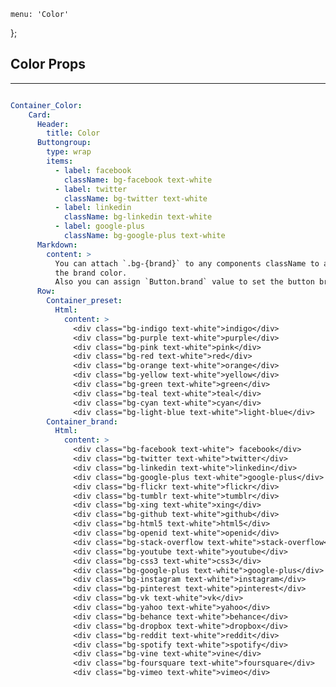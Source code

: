 
    menu: 'Color'
};


## Color Props

---

```yml ui

Container_Color:
    Card:
      Header:
        title: Color
      Buttongroup:
        type: wrap
        items:
          - label: facebook
            className: bg-facebook text-white
          - label: twitter
            className: bg-twitter text-white
          - label: linkedin
            className: bg-linkedin text-white
          - label: google-plus
            className: bg-google-plus text-white
      Markdown:
        content: >
          You can attach `.bg-{brand}` to any components className to apply
          the brand color.
          Also you can assign `Button.brand` value to set the button brand style
      Row:
        Container_preset:
          Html:
            content: >
              <div class="bg-indigo text-white">indigo</div>
              <div class="bg-purple text-white">purple</div>
              <div class="bg-pink text-white">pink</div>
              <div class="bg-red text-white">red</div>
              <div class="bg-orange text-white">orange</div>
              <div class="bg-yellow text-white">yellow</div>
              <div class="bg-green text-white">green</div>
              <div class="bg-teal text-white">teal</div>
              <div class="bg-cyan text-white">cyan</div>
              <div class="bg-light-blue text-white">light-blue</div>
        Container_brand:
          Html:
            content: >
              <div class="bg-facebook text-white"> facebook</div>
              <div class="bg-twitter text-white">twitter</div>
              <div class="bg-linkedin text-white">linkedin</div>
              <div class="bg-google-plus text-white">google-plus</div>
              <div class="bg-flickr text-white">flickr</div>
              <div class="bg-tumblr text-white">tumblr</div>
              <div class="bg-xing text-white">xing</div>
              <div class="bg-github text-white">github</div>
              <div class="bg-html5 text-white">html5</div>
              <div class="bg-openid text-white">openid</div>
              <div class="bg-stack-overflow text-white">stack-overflow</div>
              <div class="bg-youtube text-white">youtube</div>
              <div class="bg-css3 text-white">css3</div>
              <div class="bg-google-plus text-white">google-plus</div>
              <div class="bg-instagram text-white">instagram</div> 
              <div class="bg-pinterest text-white">pinterest</div> 
              <div class="bg-vk text-white">vk</div> 
              <div class="bg-yahoo text-white">yahoo</div> 
              <div class="bg-behance text-white">behance</div> 
              <div class="bg-dropbox text-white">dropbox</div> 
              <div class="bg-reddit text-white">reddit</div> 
              <div class="bg-spotify text-white">spotify</div> 
              <div class="bg-vine text-white">vine</div> 
              <div class="bg-foursquare text-white">foursquare</div> 
              <div class="bg-vimeo text-white">vimeo</div>

```

